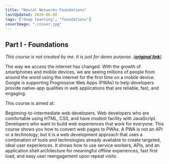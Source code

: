 ```yaml
---
title: "Neural Networks Foundations"
lastUpdated: 2020-06-08
tags: ["deep learning", "foundations"]
coverImage: "./cover.jpg"
---
```


## Part I - Foundations

*This course is not created by me. It is just for demo purpose. [(__original link__)](https://developers.google.com/web/ilt/pwa/)*

The way we access the internet has changed. With the growth of smartphones and mobile devices, we are seeing millions of people from around the world using the internet for the first time on a mobile device. Google is supporting Progressive Web Apps (PWAs) to help developers provide native-app qualities in web applications that are reliable, fast, and engaging.

This course is aimed at:

Beginning-to-intermediate web developers.
Web developers who are comfortable using HTML, CSS, and have modest facility with JavaScript.
Developers who want to build web experiences that work for everyone.
This course shows you how to convert web pages to PWAs. A PWA is not an API or a technology, but it is a web development approach that uses a combination of tools and technologies already available to create targeted, ideal user experiences. It shows how to use service workers, APIs, and an application shell architecture for meaningful offline experiences, fast first load, and easy user reengagement upon repeat visits.